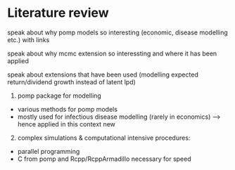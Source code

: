 # Literature review {#literature-review}

speak about why pomp models so interesting (economic, disease modelling etc.) with links

speak about why mcmc extension so interessting and where it has been applied

speak about extensions that have been used (modelling expected return/dividend growth instead of latent lpd)

1. pomp package for modelling
- various methods for pomp models
- mostly used for infectious disease modelling (rarely in economics) --> hence applied in this context new

2. complex simulations & computational intensive procedures:
- parallel programming
- C from pomp and Rcpp/RcppArmadillo necessary for speed
